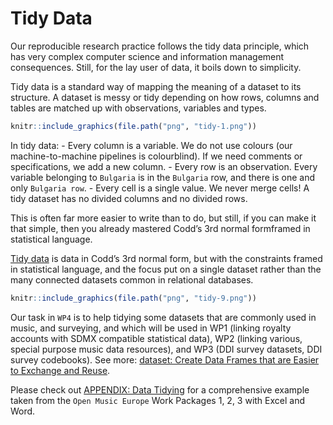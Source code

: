 # Tidy Data {#tidy-data-chapter}

Our reproducible research practice follows the tidy data principle, which has very complex computer science and information management consequences. Still, for the lay user of data, it boils down to simplicity.

Tidy data is a standard way of mapping the meaning of a dataset to its structure. A dataset is messy or tidy depending on how rows, columns and tables are matched up with observations, variables and types. 

```r
knitr::include_graphics(file.path("png", "tidy-1.png"))
```


In tidy data:
- Every column is a variable. We do not use colours (our machine-to-machine pipelines is colourblind). If we need comments or specifications, we add a new column.
- Every row is an observation. Every variable belonging to `Bulgaria` is in the `Bulgaria` row, and there is one and only `Bulgaria row`.
- Every cell is a single value. We never merge cells! A tidy dataset has no divided columns and no divided rows.

This is often far more easier to write than to do, but still, if you can make it that simple, then you already mastered Codd’s 3rd normal formframed in statistical language.

[Tidy data](https://cran.r-project.org/web/packages/tidyr/vignettes/tidy-data.html#:~:text=Tidy%20data%20is%20a%20standard,Every%20row%20is%20an%20observation) is data in Codd’s 3rd normal form, but with the constraints framed in statistical language, and the focus put on a single dataset rather than the many connected datasets common in relational databases.

```r
knitr::include_graphics(file.path("png", "tidy-9.png"))
```

Our task in `WP4` is to help tidying some datasets that are commonly used in music, and surveying, and which will be used in WP1 (linking royalty accounts with SDMX compatible statistical data), WP2 (linking various, special purpose music data resources), and WP3 (DDI survey datasets, DDI survey codebooks). See more: [dataset: Create Data Frames that are Easier to Exchange and Reuse](https://zenodo.org/record/7440192#.ZCCcz9JBzlg).

Please check out [APPENDIX: Data Tidying](#appendix-data-tidying) for a comprehensive example taken from the `Open Music Europe` Work Packages 1, 2, 3 with Excel and Word.


